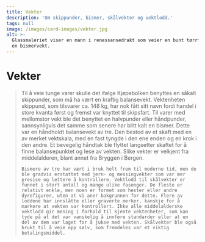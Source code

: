 ```yaml
---
title: Vekter
description: 'Om skippunder, bismer, skålvekter og vektlodd.'
tags: null
image: /images/card-images/vekter.jpg
alt: >-
  Glassmaleriet viser en mann i renessansedrakt som veier en bunt tørrfisk med
  en bismervekt.
---
```



# Vekter

<Blockquote
    quote='«Hvis man trenger å veie mindre enn ½ vett [ca. 3 kg], skal man veie med skåler og lodd.»'
    footer='Kjøpebolken, kapittel 29'
    />
 

<Container stil="initial side">
    Til å veie tunge varer skulle det ifølge Kjøpebolken benyttes en såkalt skippunder, som må ha vært en kraftig balansevekt. Vektenheten skippund, som tilsvarer ca. 148 kg, har nok fått sitt navn fordi handel i store kvanta først og fremst var knyttet til skipsfart. 
    Til varer med mellomstor vekt ble det benyttet en halvpunder eller håndpunder, sannsynligvis det samme som senere har blitt kalt en bismer. 
    Dette var en håndholdt balansevekt av tre. Den bestod av et skaft med en av merket vektskala, med en fast tyngde i den ene enden og en krok i den andre. Et bevegelig håndtak ble flyttet langsetter skaftet for å finne balansepunktet og lese av vekten. Slike vekter er velkjent fra middelalderen, blant annet fra Bryggen i Bergen. 
    
    Bismere av tre har vært i bruk helt frem til moderne tid, men de ble gradvis erstattet med jern- og messingvekter som var mer presise og lettere å kontrollere. Vektlodd til skålvekter er funnet i stort antall og mange ulike fasonger. De fleste er relativt enkle, men noen er formet som hester eller andre dyrefigurer, uten at vi aner bakgrunnen for dette. Flere av loddene har innslåtte eller graverte merker, kanskje for å markere at vekten var kontrollert. Ikke alle middelalderske vektlodd gir mening i forhold til kjente vektenheter, som kan tyde på at det var vanskelig å innføre standarder eller at en del av dem var laget for å jukse med vekten. Skålvekter ble også brukt til å veie opp sølv, som fremdeles var et viktig betalingsmiddel.
</Container>

<Figure
    layout='horizontal'
    image="/images/kjopebolken/bismervekt.jpg"
    title="Bismervekt fra Osterøy, trolig 1700- eller 1800-tallet. Foto: Olaf Knarvik"
    alt="Bismervekt av eik med S-krok av jern og tauverk, trolig 1700- 1800-tallet."
    href= "https://digitaltmuseum.no/0210112470945/nyere-kulturhistorie"
>
</Figure>
